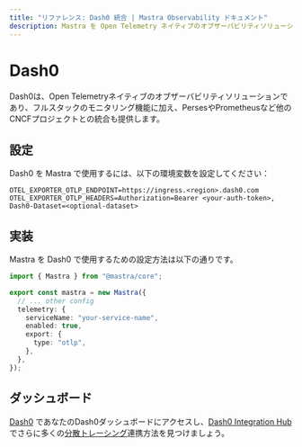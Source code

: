 ---
title: "リファレンス: Dash0 統合 | Mastra Observability ドキュメント"
description: Mastra を Open Telemetry ネイティブのオブザーバビリティソリューションである Dash0 と統合するためのドキュメント。
---

# Dash0

Dash0は、Open Telemetryネイティブのオブザーバビリティソリューションであり、フルスタックのモニタリング機能に加え、PersesやPrometheusなど他のCNCFプロジェクトとの統合も提供します。

## 設定

Dash0 を Mastra で使用するには、以下の環境変数を設定してください：

```env
OTEL_EXPORTER_OTLP_ENDPOINT=https://ingress.<region>.dash0.com
OTEL_EXPORTER_OTLP_HEADERS=Authorization=Bearer <your-auth-token>, Dash0-Dataset=<optional-dataset>
```

## 実装

Mastra を Dash0 で使用するための設定方法は以下の通りです。

```typescript
import { Mastra } from "@mastra/core";

export const mastra = new Mastra({
  // ... other config
  telemetry: {
    serviceName: "your-service-name",
    enabled: true,
    export: {
      type: "otlp",
    },
  },
});
```

## ダッシュボード

[Dash0](https://www.dash0.com/) であなたのDash0ダッシュボードにアクセスし、[Dash0 Integration Hub](https://www.dash0.com/hub/integrations)でさらに多くの[分散トレーシング](https://www.dash0.com/distributed-tracing)連携方法を見つけましょう。
